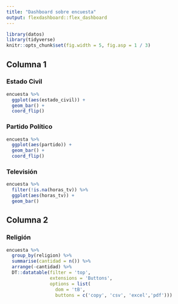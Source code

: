 ```yaml
---
title: "Dashboard sobre encuesta"
output: flexdashboard::flex_dashboard
---
```


```r
library(datos)
library(tidyverse)
knitr::opts_chunk$set(fig.width = 5, fig.asp = 1 / 3)
```

## Columna 1

### Estado Civil

```r
encuesta %>% 
  ggplot(aes(estado_civil)) +
  geom_bar() +
  coord_flip()
```

### Partido Político

```r
encuesta %>% 
  ggplot(aes(partido)) +
  geom_bar() +
  coord_flip()
```

### Televisión

```r
encuesta %>% 
  filter(!is.na(horas_tv)) %>% 
  ggplot(aes(horas_tv)) +
  geom_bar()
```

## Columna 2

### Religión

```r
encuesta %>% 
  group_by(religion) %>% 
  summarise(cantidad = n()) %>% 
  arrange(-cantidad) %>% 
  DT::datatable(filter = 'top',
                extensions = 'Buttons',
                options = list(
                  dom = 'tB',
                  buttons = c('copy', 'csv', 'excel','pdf')))
```












